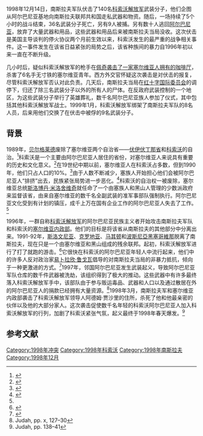 {{Infobox military conflict
|conflict= 1998年12月14日阿尔巴尼亚－南斯拉夫边境冲突
|partof= 科索沃战争
| image= Weapons confiscated from the Kosovo Liberation Army (1999).JPEG
| image_size = 280
|caption=1999年从科索沃解放军没收的武器
|date= 1998年12月14日
|place= 阿尔巴尼亚-南斯拉夫边界
|coordinates = {{coord|42.2756|20.5375|type:event|display=inline}}
|map_type= Kosovo
|map_relief  =
|map_size= 295
|map_marksize =
|map_alt= A map of Kosovo showing the location of the ambush
|map_label= 伏击地点
|result= 南斯拉夫胜利
* 科索沃解放军的武器运输被查获
* 科索沃解放军誓言报复
|combatant1= {{flag|FR Yugoslavia}}
|combatant2= [[File:UCK_KLA.svg|22px]] [[科索沃解放军|科索沃解放军]]
|commander1=
|commander2=
|strength1=未知
|strength2= 140名武装分子
|casualties1= 无
|casualties2=36人丧生<br>12人受伤<br>9人被俘
|campaignbox ={{Campaignbox 科索沃战争}}
}}

1998年12月14日，南斯拉夫军队伏击了140名[[科索沃解放军|科索沃解放军]]武装分子，他们企图从阿尔巴尼亚基地向南斯拉夫联邦共和国走私武器和物资。随后，一场持续了5个小时的战斗结束，36名武装分子死亡，另有9人被捕。另有数十人逃回[[阿尔巴尼亚|阿尔巴尼亚]]，放弃了大量武器和用品，这些武器和用品后来被南斯拉夫当局没收。这次伏击是美国主导谈判的停火协议两个月前生效以来，科索沃发生的最严重的战争相关事件。这一事件发生在该省日益紧张的局势之后，该省种族间的暴力自1996年初以来一直在不断升级。

几小时后，疑似科索沃解放军的枪手在[[佩奇_(科索沃)|佩奇]][[熊猫咖啡馆屠杀|袭击了一家塞尔维亚人拥有的咖啡厅]]，杀害了6名手无寸铁的塞尔维亚青年。西方外交官怀疑这次袭击是对伏击的报复，尽管科索沃解放军否认对此负责。几天后，南斯拉夫当局在[[红十字国际委员会|红十字国际委员会]]的调停下，归还了除三名武装分子以外的所有人的尸体。在反政府武装控制的一个地区，为这些武装分子举行了英雄葬礼，数千名阿尔巴尼亚族人参加了仪式，其中包括其他科索沃解放军战士。1999年1月，科索沃解放军绑架了南斯拉夫军队的8名人员，后来用他们交换了在伏击中被俘的9名武装分子。
== 背景 ==
1989年，[[贝尔格莱德|贝尔格莱德]]废除了塞尔维亚两个自治省——[[伏伊伏丁那社会主义自治省|伏伊伏丁那省]]和[[科索沃社会主义自治省|科索沃]]的自治。<ref name="LeBor">{{cite book|author=Adam LeBor|author-link=Adam LeBor|year=2002|title=Milosevic: A Biography|location=[[New_York_City|New York]]|isbn=978-0-30010-317-5|url=https://books.google.com/books?id=ZgLko7wjK04C|page=276}}</ref>科索沃是一个主要由阿尔巴尼亚人居住的省份，对塞尔维亚人来说具有重要的历史和文化意义。<ref>{{cite book|author=Miranda Vickers|year=1999|title=The Albanians: A Modern History|publisher=I.B.Tauris|location=New York|isbn=978-1-86064-541-9|url=https://books.google.com/books?id=IzI0uOZ2j6gC|page=97|access-date=2021-02-18|archive-date=2020-07-16|archive-url=https://web.archive.org/web/20200716044139/https://books.google.com/books?id=IzI0uOZ2j6gC|dead-url=no}}</ref>在19世纪中期以前，塞尔维亚人在科索沃占多数，但到1990年，他们只占人口的10%。<ref>{{cite book|author=James Summers|editor=James Summers|year=2011|title=Kosovo: A Precedent?|chapter=Kosovo: From Yugoslav Province to Disputed Independence|publisher=BRILL|location=[[荷兰|荷兰]][[萊登|萊登]]|isbn=978-9-04742-943-2|url=https://books.google.com/books?id=oW2ad7wfz_YC|page=5|access-date=2021-02-18|archive-date=2020-11-21|archive-url=https://web.archive.org/web/20201121141458/https://books.google.com/books?id=oW2ad7wfz_YC|dead-url=no}}</ref>由于人数不断减少，塞族人开始担心他们会被阿尔巴尼亚人“排挤”出去，民族紧张局势进一步恶化。<ref>{{cite book|author1=Jasminka Udovički|author2=James Ridgeway|title=Burn This House: The Making and Unmaking of Yugoslavia|date=31 October 2000|publisher=Duke University Press|location=[[达勒姆_(北卡罗来纳州)|达勒姆]]|isbn=978-0-82232-590-1|url=https://books.google.com/books?id=GuGe9fy4raoC|page=322|access-date=2021-02-18|archive-date=2020-11-15|archive-url=https://web.archive.org/web/20201115162709/https://books.google.com/books?id=GuGe9fy4raoC|dead-url=no}}</ref>科索沃的自治权一被废除，塞尔维亚总统[[斯洛博丹·米洛舍维奇|斯洛博丹·米洛舍维奇]]就任命了一个由塞族人和黑山人管理的少数派政府来监督该省，由来自塞尔维亚的数千名全副武装的准军事部队强制执行。阿尔巴尼亚文化受到有计划的镇压，成千上万在国有企业工作的阿尔巴尼亚人失去了工作。<ref name="LeBor"/>

1996年，一群自称[[科索沃解放军|科索沃解放军]]的阿尔巴尼亚民族主义者开始攻击南斯拉夫军队和科索沃的[[塞尔维亚内政部|塞尔维亚内政部]]。他们的目标是将该省从南斯拉夫的其他部分中分离出来。1991-92年，[[斯洛文尼亚|斯洛文尼亚]]、[[克罗地亚|克罗地亚]]、[[马其顿|马其顿]]和[[波斯尼亞黑塞哥維那|波斯尼亞黑塞哥維那]]脱离了南斯拉夫，现在只是一个由塞尔维亚和黑山组成的残余联邦。起初，科索沃解放军进行了打了就跑的游击。<ref>{{cite book|last=Judah|first=Tim|year=2002|title=Kosovo: War and Revenge|publisher=Yale University Press|location=[[纽黑文|纽黑文]]|isbn=978-0-300-09725-2|url=https://books.google.com/books?id=sVf1na3FN_UC|page=137|access-date=2021-02-18|archive-date=2019-11-08|archive-url=https://web.archive.org/web/20191108174933/https://books.google.com/books?id=sVf1na3FN_UC|dead-url=no}}</ref>它很快在科索沃的阿尔巴尼亚年轻人中流行起来，他们中的许多人反对政治家[[易卜拉欣·鲁戈瓦|易卜拉欣·鲁戈瓦]]倡导的对南斯拉夫当局的非暴力抵抗，倾向于一种更激进的方式。<ref>{{cite book|author=Dušan Janjić|editor1=Charles W. Ingrao|editor2=Thomas A. Emmert|year=2012|title=Confronting the Yugoslav Controversies: A Scholars' Initiative|chapter=Kosovo under the Milošević Regime|edition=2nd|publisher=Purdue University Press|location=[[西拉法叶|西拉法叶]]|isbn=978-1-55753-617-4|url=https://books.google.com/books?id=IDMhDgCJCe0C|page=293|access-date=2021-02-18|archive-date=2020-08-06|archive-url=https://web.archive.org/web/20200806195313/https://books.google.com/books?id=IDMhDgCJCe0C|dead-url=no}}</ref>1997年，邻国阿尔巴尼亚发生武装起义，导致阿尔巴尼亚军队仓库的数千件武器被洗劫，该组织得到了极大的推动。这些武器中有许多最终落入科索沃解放军手中，该部队由于参与贩运毒品、武器和人口以及通过散居在外的阿尔巴尼亚人的捐款已经拥有大量资源。<ref>Judah, pp. x, 127–30</ref>1998年3月，南斯拉夫军和塞尔维亚内政部袭击了科索沃解放军领导人阿德姆·贾沙里的住所，杀死了他和他最亲密的伙伴以及他的大部分家人。这次袭击促使数千名年轻的科索沃阿尔巴尼亚人加入科索沃解放军的行列，加剧了科索沃紧张气氛，起义最终于1998年春天爆发。<ref>Judah, pp. 138–41</ref>

== 参考文献 ==
{{Reflist}}

[[Category:1998年冲突|Category:1998年冲突]]
[[Category:1998年科索沃|Category:1998年科索沃]]
[[Category:1998年南斯拉夫|Category:1998年南斯拉夫]]
[[Category:1998年12月|Category:1998年12月]]